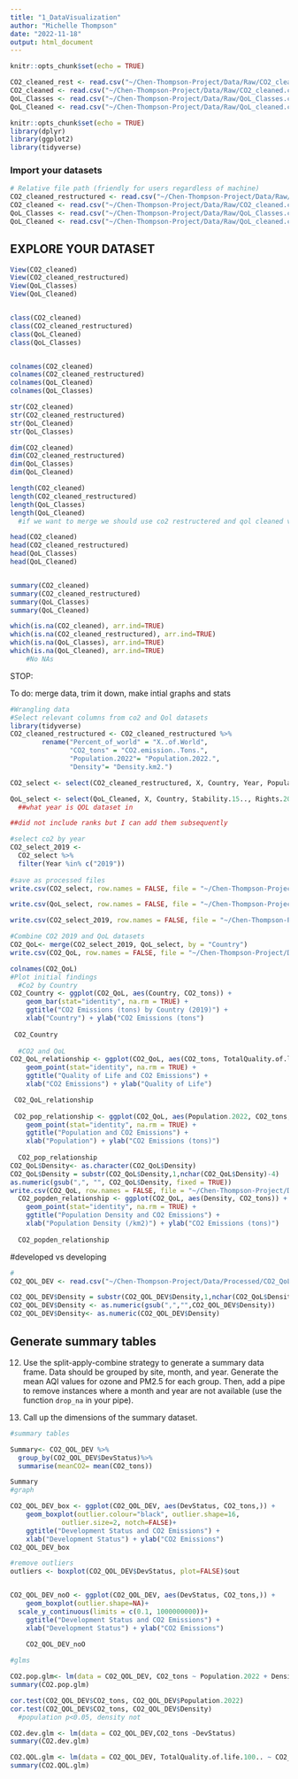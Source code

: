 ```yaml
---
title: "1_DataVisualization"
author: "Michelle Thompson"
date: "2022-11-18"
output: html_document
---
```


```r
knitr::opts_chunk$set(echo = TRUE)

CO2_cleaned_rest <- read.csv("~/Chen-Thompson-Project/Data/Raw/CO2_cleaned_restructured.csv", stringsAsFactors = TRUE)
CO2_cleaned <- read.csv("~/Chen-Thompson-Project/Data/Raw/CO2_cleaned.csv", stringsAsFactors = TRUE)
QoL_Classes <- read.csv("~/Chen-Thompson-Project/Data/Raw/QoL_Classes.csv", stringsAsFactors = TRUE)
QoL_Cleaned <- read.csv("~/Chen-Thompson-Project/Data/Raw/QoL_cleaned.csv", stringsAsFactors = TRUE)

```


```r
knitr::opts_chunk$set(echo = TRUE)
library(dplyr)
library(ggplot2)
library(tidyverse)
```

### Import your datasets

```r

# Relative file path (friendly for users regardless of machine)
CO2_cleaned_restructured <- read.csv("~/Chen-Thompson-Project/Data/Raw/CO2_cleaned_restructured.csv", stringsAsFactors = TRUE)
CO2_cleaned <- read.csv("~/Chen-Thompson-Project/Data/Raw/CO2_cleaned.csv", stringsAsFactors = TRUE)
QoL_Classes <- read.csv("~/Chen-Thompson-Project/Data/Raw/QoL_Classes.csv", stringsAsFactors = TRUE)
QoL_Cleaned <- read.csv("~/Chen-Thompson-Project/Data/Raw/QoL_cleaned.csv", stringsAsFactors = TRUE)

```


## EXPLORE YOUR DATASET

```r
View(CO2_cleaned)
View(CO2_cleaned_restructured)
View(QoL_Classes)
View(QoL_Cleaned)


class(CO2_cleaned)
class(CO2_cleaned_restructured)
class(QoL_Cleaned)
class(QoL_Classes)


colnames(CO2_cleaned)
colnames(CO2_cleaned_restructured)
colnames(QoL_Cleaned)
colnames(QoL_Classes)

str(CO2_cleaned)
str(CO2_cleaned_restructured)
str(QoL_Cleaned)
str(QoL_Classes)

dim(CO2_cleaned)
dim(CO2_cleaned_restructured)
dim(QoL_Classes)
dim(QoL_Cleaned)

length(CO2_cleaned)
length(CO2_cleaned_restructured)
length(QoL_Classes)
length(QoL_Cleaned)
  #if we want to merge we should use co2 restructered and qol cleaned versions

head(CO2_cleaned)
head(CO2_cleaned_restructured)
head(QoL_Classes)
head(QoL_Cleaned)


summary(CO2_cleaned)  
summary(CO2_cleaned_restructured)
summary(QoL_Classes)
summary(QoL_Cleaned)

```

```r

which(is.na(CO2_cleaned), arr.ind=TRUE)
which(is.na(CO2_cleaned_restructured), arr.ind=TRUE)
which(is.na(QoL_Classes), arr.ind=TRUE)
which(is.na(QoL_Cleaned), arr.ind=TRUE)
    #No NAs

```

STOP:

  To do: merge data, trim it down, make intial graphs and stats

```r
#Wrangling data
#Select relevant columns from co2 and Qol datasets
library(tidyverse)
CO2_cleaned_restructured <- CO2_cleaned_restructured %>% 
        rename("Percent_of_world" = "X..of.World",
               "CO2_tons" = "CO2.emission..Tons.",
               "Population.2022"= "Population.2022.",
               "Density"= "Density.km2.")

CO2_select <- select(CO2_cleaned_restructured, X, Country, Year, Population.2022, Area, Percent_of_world, Density, CO2_tons, Value)

QoL_select <- select(QoL_Cleaned, X, Country, Stability.15.., Rights.20.., Health.15.., Safety.10.., Climate.15.., Costs.15.., Popularity.10.., TotalQuality.of.life.100..)
  ##what year is QOL dataset in

##did not include ranks but I can add them subsequently

#select co2 by year
CO2_select_2019 <- 
  CO2_select %>%
  filter(Year %in% c("2019"))
  
#save as processed files
write.csv(CO2_select, row.names = FALSE, file = "~/Chen-Thompson-Project/Data/Processed/CO2_select.csv")

write.csv(QoL_select, row.names = FALSE, file = "~/Chen-Thompson-Project/Data/Processed/QoL_select.csv")

write.csv(CO2_select_2019, row.names = FALSE, file = "~/Chen-Thompson-Project/Data/Processed/CO2_select_2019.csv")

```


```r
#Combine CO2 2019 and QoL datasets
CO2_QoL<- merge(CO2_select_2019, QoL_select, by = "Country")
write.csv(CO2_QoL, row.names = FALSE, file = "~/Chen-Thompson-Project/Data/Processed/CO2_QoL.csv")

colnames(CO2_QoL)
#Plot initial findings
  #Co2 by Country
CO2_Country <- ggplot(CO2_QoL, aes(Country, CO2_tons)) +
    geom_bar(stat="identity", na.rm = TRUE) +
    ggtitle("CO2 Emissions (tons) by Country (2019)") +
    xlab("Country") + ylab("CO2 Emissions (tons")
 
 CO2_Country
 
  #CO2 and QoL 
CO2_QoL_relationship <- ggplot(CO2_QoL, aes(CO2_tons, TotalQuality.of.life.100..,)) +
    geom_point(stat="identity", na.rm = TRUE) +
    ggtitle("Quality of Life and CO2 Emissions") +
    xlab("CO2 Emissions") + ylab("Quality of Life")

 CO2_QoL_relationship
 
 CO2_pop_relationship <- ggplot(CO2_QoL, aes(Population.2022, CO2_tons,)) +
    geom_point(stat="identity", na.rm = TRUE) +
    ggtitle("Population and CO2 Emissions") +
    xlab("Population") + ylab("CO2 Emissions (tons)")
 
  CO2_pop_relationship
CO2_QoL$Density<- as.character(CO2_QoL$Density)
CO2_QoL$Density = substr(CO2_QoL$Density,1,nchar(CO2_QoL$Density)-4)
as.numeric(gsub(",", "", CO2_QoL$Density, fixed = TRUE))
write.csv(CO2_QoL, row.names = FALSE, file = "~/Chen-Thompson-Project/Data/Processed/CO2_QoL.csv")
  CO2_popden_relationship <- ggplot(CO2_QoL, aes(Density, CO2_tons)) +
    geom_point(stat="identity", na.rm = TRUE) +
    ggtitle("Population Density and CO2 Emissions") +
    xlab("Population Density (/km2)") + ylab("CO2 Emissions (tons)")
 
  CO2_popden_relationship
```

#developed vs developing 
```r
#
CO2_QOL_DEV <- read.csv("~/Chen-Thompson-Project/Data/Processed/CO2_QoL_dev.csv", stringsAsFactors = TRUE)

CO2_QOL_DEV$Density = substr(CO2_QOL_DEV$Density,1,nchar(CO2_QoL$Density))
CO2_QOL_DEV$Density <- as.numeric(gsub(",","",CO2_QOL_DEV$Density))
CO2_QOL_DEV$Density<- as.numeric(CO2_QOL_DEV$Density)

```


## Generate summary tables
12. Use the split-apply-combine strategy to generate a summary data frame. Data should be grouped by site, month, and year. Generate the mean AQI values for ozone and PM2.5 for each group. Then, add a pipe to remove instances where a month and year are not available (use the function `drop_na` in your pipe). 

13. Call up the dimensions of the summary dataset.

```r
#summary tables

Summary<- CO2_QOL_DEV %>%
  group_by(CO2_QOL_DEV$DevStatus)%>%
  summarise(meanCO2= mean(CO2_tons))

Summary
#graph

CO2_QOL_DEV_box <- ggplot(CO2_QOL_DEV, aes(DevStatus, CO2_tons,)) +
    geom_boxplot(outlier.colour="black", outlier.shape=16,
             outlier.size=2, notch=FALSE)+
    ggtitle("Development Status and CO2 Emissions") +
    xlab("Development Status") + ylab("CO2 Emissions")
CO2_QOL_DEV_box

#remove outliers
outliers <- boxplot(CO2_QOL_DEV$DevStatus, plot=FALSE)$out


CO2_QOL_DEV_noO <- ggplot(CO2_QOL_DEV, aes(DevStatus, CO2_tons,)) +
    geom_boxplot(outlier.shape=NA)+ 
  scale_y_continuous(limits = c(0.1, 1000000000))+
    ggtitle("Development Status and CO2 Emissions") +
    xlab("Development Status") + ylab("CO2 Emissions")
  
    CO2_QOL_DEV_noO
```
```r
#glms

CO2.pop.glm<- lm(data = CO2_QOL_DEV, CO2_tons ~ Population.2022 + Density)
summary(CO2.pop.glm)

cor.test(CO2_QOL_DEV$CO2_tons, CO2_QOL_DEV$Population.2022)
cor.test(CO2_QOL_DEV$CO2_tons, CO2_QOL_DEV$Density)
  #population p<0.05, density not

CO2.dev.glm <- lm(data = CO2_QOL_DEV,CO2_tons ~DevStatus)
summary(CO2.dev.glm)

CO2.QOL.glm <- lm(data = CO2_QOL_DEV, TotalQuality.of.life.100.. ~ CO2_tons)
summary(CO2.QOL.glm)
```



